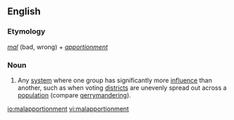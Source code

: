 ==English==
===Etymology===
''[[mal]]'' (bad, wrong) + ''[[apportionment]]''

===Noun===
{{en-noun|-}}
#{{politics}} Any [[system]] where one group has significantly more [[influence]] than another, such as when voting [[district]]s are unevenly spread out across a [[population]] (compare [[gerrymandering]]).

[[io:malapportionment]]
[[vi:malapportionment]]